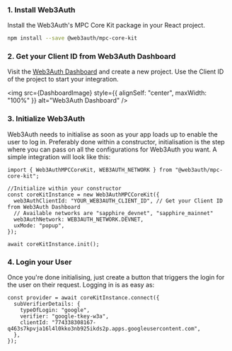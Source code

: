 
### 1. Install Web3Auth

Install the Web3Auth's MPC Core Kit package in your React project.

```bash npm2yarn
npm install --save @web3auth/mpc-core-kit
```

### 2. Get your Client ID from Web3Auth Dashboard

Visit the [Web3Auth Dashboard](https://dashboard.web3auth.io) and create a new project. Use the Client ID of the project to start your integration.

<img src={DashboardImage} style={{ alignSelf: "center", maxWidth: "100%" }} alt="Web3Auth Dashboard" />

### 3. Initialize Web3Auth

Web3Auth needs to initialise as soon as your app loads up to enable the user to log in. Preferably done within a constructor, initialisation is the
step where you can pass on all the configurations for Web3Auth you want. A simple integration will look like this:

```tsx
import { Web3AuthMPCCoreKit, WEB3AUTH_NETWORK } from "@web3auth/mpc-core-kit";

//Initialize within your constructor
const coreKitInstance = new Web3AuthMPCCoreKit({
  web3AuthClientId: "YOUR_WEB3AUTH_CLIENT_ID", // Get your Client ID from Web3Auth Dashboard
  // Available networks are "sapphire_devnet", "sapphire_mainnet"
  web3AuthNetwork: WEB3AUTH_NETWORK.DEVNET,
  uxMode: "popup",
});

await coreKitInstance.init();
```

### 4. Login your User

Once you're done initialising, just create a button that triggers the login for the user on their request. Logging in is as easy as:

```tsx
const provider = await coreKitInstance.connect({
  subVerifierDetails: {
    typeOfLogin: "google",
    verifier: "google-tkey-w3a",
    clientId: "774338308167-q463s7kpvja16l4l0kko3nb925ikds2p.apps.googleusercontent.com",
  },
});
```
